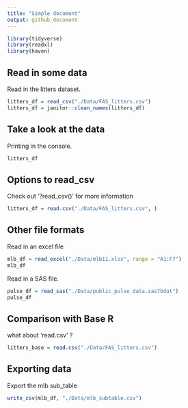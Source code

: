 ```yaml
---
title: "Simple document"
output: github_document
---
```


```r
library(tidyverse)
library(readxl)
library(haven)
```

## Read in some data

Read in the litters dataset. 

```r
litters_df = read_csv("./Data/FAS_litters.csv")
litters_df = janitor::clean_names(litters_df)
```

## Take a look at the data

Printing in the console.

```r
litters_df
```


## Options to read_csv

Check out '?read_csv()' for more information

```r
litters_df = read.csv("./Data/FAS_litters.csv", )
```

## Other file formats

Read in an excel file

```r
mlb_df = read_excel("./Data/mlb11.xlsx", range = "A1:F7")
mlb_df
```

Read in a SAS file.

```r
pulse_df = read_sas("./Data/public_pulse_data.sas7bdat")
pulse_df
```

## Comparison with Base R

what about 'read.csv' ? 

```r
litters_base = read.csv("./Data/FAS_litters.csv")
```

## Exporting data

Export the mlb sub_table

```r
write_csv(mlb_df, "./Data/mlb_subtable.csv")
```



